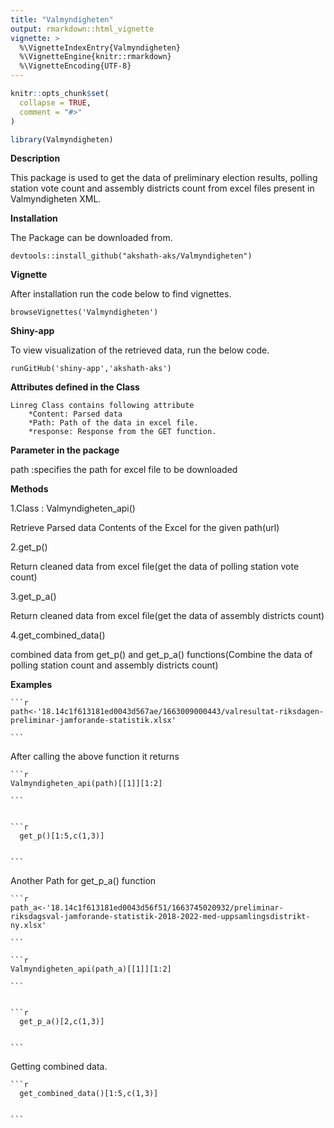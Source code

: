 ```yaml
---
title: "Valmyndigheten"
output: rmarkdown::html_vignette
vignette: >
  %\VignetteIndexEntry{Valmyndigheten}
  %\VignetteEngine{knitr::rmarkdown}
  %\VignetteEncoding{UTF-8}
---
```


```r
knitr::opts_chunk$set(
  collapse = TRUE,
  comment = "#>"
)
```

```r
library(Valmyndigheten)
```


**Description**

This package is used to get the data of preliminary election results, polling station vote count and assembly districts count from excel files present in Valmyndigheten XML.

**Installation** 

The Package can be downloaded from.
    
    devtools::install_github("akshath-aks/Valmyndigheten")

**Vignette**

After installation run the code below to find vignettes.
    
    browseVignettes('Valmyndigheten')
    
    
**Shiny-app**

To view visualization of the retrieved data, run the below code.

    runGitHub('shiny-app','akshath-aks')
    
**Attributes defined in the Class **    

    Linreg Class contains following attribute
        *Content: Parsed data
        *Path: Path of the data in excel file.
        *response: Response from the GET function.

**Parameter in the package **

path :specifies the path for excel file to be downloaded

**Methods**

1.Class : Valmyndigheten_api()

Retrieve Parsed data Contents of the Excel for the given path(url)

2.get_p()

Return cleaned data from excel file(get the data of polling station vote count)

3.get_p_a()

Return cleaned data from excel file(get the data of assembly districts count)

4.get_combined_data()

combined data from get_p() and get_p_a() functions(Combine the data of polling station count and assembly districts count)

**Examples**

    ```r
    
    path<-'18.14c1f613181ed0043d567ae/1663009000443/valresultat-riksdagen-preliminar-jamforande-statistik.xlsx'
    
    ```

      
After calling the above function it returns

    ```r
    
    Valmyndigheten_api(path)[[1]][1:2]
    
    ```
    

    ```r
    
      get_p()[1:5,c(1,3)]
    
    
    ```
    
    
Another Path for get_p_a() function


    ```r
    
    path_a<-'18.14c1f613181ed0043d56f51/1663745020932/preliminar-riksdagsval-jamforande-statistik-2018-2022-med-uppsamlingsdistrikt-ny.xlsx'
    
    ```

    ```r
    
    Valmyndigheten_api(path_a)[[1]][1:2]
    
    ```


    ```r
    
      get_p_a()[2,c(1,3)]
    
    
    ```
 

Getting combined data.
 
    ```r
    
      get_combined_data()[1:5,c(1,3)]
    
    
    ```
    
          